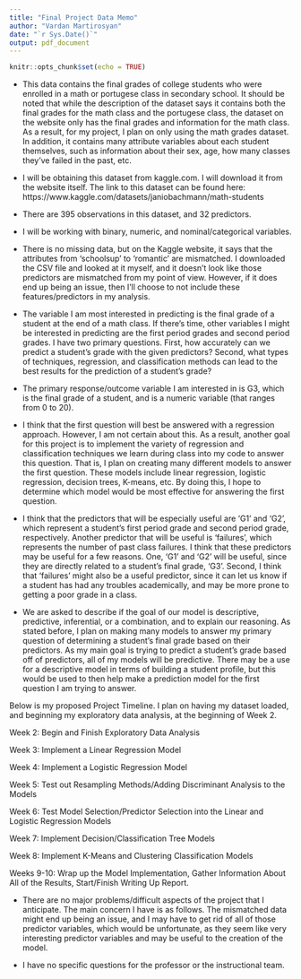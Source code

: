 ```yaml
---
title: "Final Project Data Memo"
author: "Vardan Martirosyan"
date: "`r Sys.Date()`"
output: pdf_document
---
```


```r
knitr::opts_chunk$set(echo = TRUE)
```



\section*{Overview of Dataset}
- This data contains the final grades of college students who were enrolled in a math or portugese class in secondary school. It should be noted that while the description of the dataset says it contains both the final grades for the math class and the portugese class, the dataset on the website only has the final grades and information for the math class. As a result, for my project, I plan on only using the math grades dataset. In addition, it contains many attribute variables about each student themselves, such as information about their sex, age, how many classes they've failed in the past, etc.

- I will be obtaining this dataset from kaggle.com. I will download it from the website itself. The link to this dataset can be found here: https://www.kaggle.com/datasets/janiobachmann/math-students

- There are 395 observations in this dataset, and 32 predictors.

- I will be working with binary, numeric, and nominal/categorical variables.

- There is no missing data, but on the Kaggle website, it says that the attributes from 'schoolsup' to 'romantic' are mismatched. I downloaded the CSV file and looked at it myself, and it doesn't look like those predictors are mismatched from my point of view. However, if it does end up being an issue, then I'll choose to not include these features/predictors in my analysis. 


\section*{Overview of Research Questions}
- The variable I am most interested in predicting is the final grade of a student at the end of a math class. If there's time, other variables I might be interested in predicting are the first period grades and second period grades. I have two primary questions. First, how accurately can we predict a student's grade with the given predictors? Second, what types of techniques, regression, and classification methods can lead to the best results for the prediction of a student's grade? 

- The primary response/outcome variable I am interested in is G3, which is the final grade of a student, and is a numeric variable (that ranges from 0 to 20). 

- I think that the first question will best be answered with a regression approach. However, I am not certain about this. As a result, another goal for this project is to implement the variety of regression and classification techniques we learn during class into my code to answer this question. That is, I plan on creating many different models to answer the first question. These models include linear regression, logistic regression, decision trees, K-means, etc. By doing this, I hope to determine which model would be most effective for answering the first question.

- I think that the predictors that will be especially useful are 'G1' and 'G2', which represent a student's first period grade and second period grade, respectively. Another predictor that will be useful is 'failures', which represents the number of past class failures. I think that these predictors may be useful for a few reasons. One, 'G1' and 'G2' will be useful, since they are directly related to a student's final grade, 'G3'. Second, I think that 'failures' might also be a useful predictor, since it can let us know if a student has had any troubles academically, and may be more prone to getting a poor grade in a class.

- We are asked to describe if the goal of our model is descriptive, predictive, inferential, or a combination, and to explain our reasoning. As stated before, I plan on making many models to answer my primary question of determining a student's final grade based on their predictors. As my main goal is trying to predict a student's grade based off of predictors, all of my models will be predictive. There may be a use for a descriptive model in terms of building a student profile, but this would be used to then help make a prediction model for the first question I am trying to answer.


\section*{Proposed Project Timeline}
Below is my proposed Project Timeline. I plan on having my dataset loaded, and beginning my exploratory data analysis, at the beginning of Week 2.

Week 2: Begin and Finish Exploratory Data Analysis

Week 3: Implement a Linear Regression Model

Week 4: Implement a Logistic Regression Model

Week 5: Test out Resampling Methods/Adding Discriminant Analysis to the Models

Week 6: Test Model Selection/Predictor Selection into the Linear and Logistic Regression Models

Week 7: Implement Decision/Classification Tree Models

Week 8: Implement K-Means and Clustering Classification Models

Weeks 9-10: Wrap up the Model Implementation, Gather Information About All of the Results, Start/Finish Writing Up Report.


\section*{Any Questions/Concerns}
- There are no major problems/difficult aspects of the project that I anticipate. The main concern I have is as follows. The mismatched data might end up being an issue, and I may have to get rid of all of those predictor variables, which would be unfortunate, as they seem like very interesting predictor variables and may be useful to the creation of the model. 

- I have no specific questions for the professor or the instructional team.












